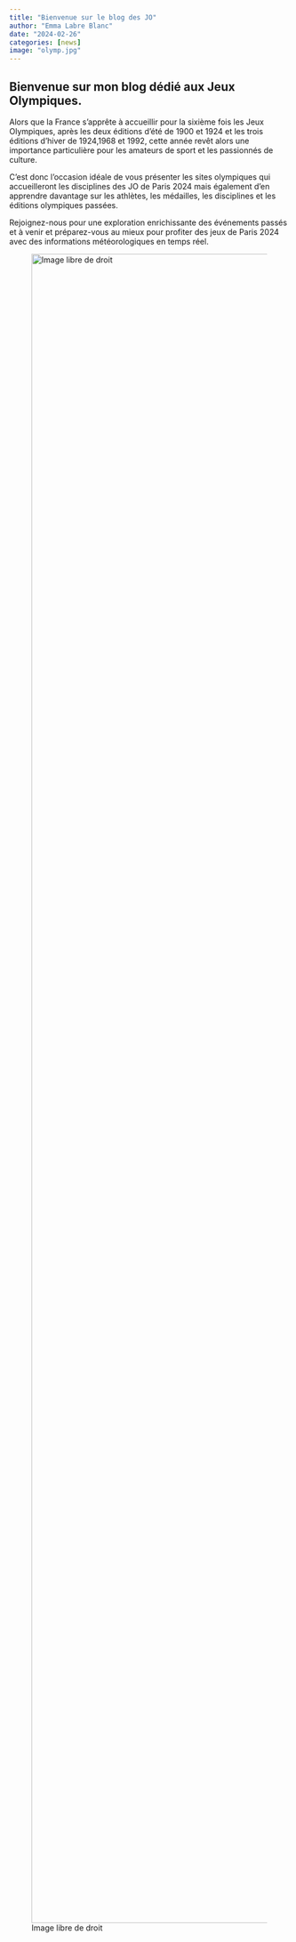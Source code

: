 ```yaml
---
title: "Bienvenue sur le blog des JO"
author: "Emma Labre Blanc"
date: "2024-02-26"
categories: [news]
image: "olymp.jpg"
---
```


## Bienvenue sur mon blog dédié aux Jeux Olympiques.

Alors que la France s'apprête à accueillir pour la sixième fois les Jeux Olympiques, après les deux éditions d'été de 1900 et 1924 et les trois éditions d'hiver de 1924,1968 et 1992, cette année revêt alors une importance particulière pour les amateurs de sport et les passionnés de culture.

C'est donc l'occasion idéale de vous présenter les sites olympiques qui accueilleront les disciplines des JO de Paris 2024 mais également d'en apprendre davantage sur les athlètes, les médailles, les disciplines et les éditions olympiques passées.

Rejoignez-nous pour une exploration enrichissante des événements passés et à venir et préparez-vous au mieux pour profiter des jeux de Paris 2024 avec des informations météorologiques en temps réel.

![Image libre de droit](olymp.jpg){width="3002"}
